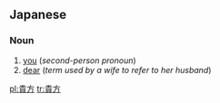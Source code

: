 ==Japanese==
{{ja-kanjitab|貴|方}}

===Noun===
{{ja-noun|k|hira=あなた|rom=anata}}

# [[you]] (''second-person pronoun'')
# [[dear]] (''term used by a wife to refer to her husband'')

[[pl:貴方]]
[[tr:貴方]]